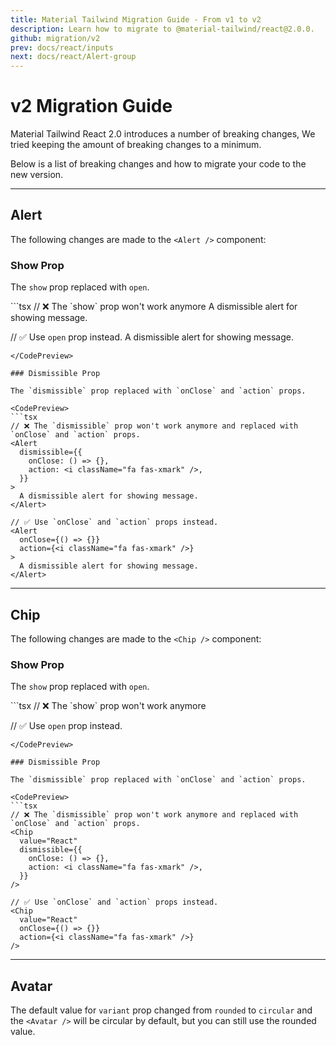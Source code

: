 ```yaml
---
title: Material Tailwind Migration Guide - From v1 to v2
description: Learn how to migrate to @material-tailwind/react@2.0.0.
github: migration/v2
prev: docs/react/inputs
next: docs/react/Alert-group
---
```


# v2 Migration Guide

Material Tailwind React 2.0 introduces a number of breaking changes, We tried keeping the amount of breaking changes to a minimum. 

Below is a list of breaking changes and how to migrate your code to the new version.

---

## Alert

The following changes are made to the `<Alert />` component:

### Show Prop

The `show` prop replaced with `open`.

<CodePreview>
```tsx
// ❌ The `show` prop won't work anymore
<Alert show={true}>
  A dismissible alert for showing message.
</Alert>
 
// ✅ Use `open` prop instead.
<Alert open={true}>
  A dismissible alert for showing message.
</Alert>
```
</CodePreview>

### Dismissible Prop

The `dismissible` prop replaced with `onClose` and `action` props.

<CodePreview>
```tsx
// ❌ The `dismissible` prop won't work anymore and replaced with `onClose` and `action` props.
<Alert
  dismissible={{
    onClose: () => {},
    action: <i className="fa fas-xmark" />,
  }}
>
  A dismissible alert for showing message.
</Alert>
 
// ✅ Use `onClose` and `action` props instead.
<Alert
  onClose={() => {}}
  action={<i className="fa fas-xmark" />}
>
  A dismissible alert for showing message.
</Alert>
```
</CodePreview>

---

## Chip

The following changes are made to the `<Chip />` component:

### Show Prop

The `show` prop replaced with `open`.

<CodePreview>
```tsx
// ❌ The `show` prop won't work anymore
<Chip show={true} value="React" />
 
// ✅ Use `open` prop instead.
<Chip open={true} value="React" />
```
</CodePreview>

### Dismissible Prop

The `dismissible` prop replaced with `onClose` and `action` props.

<CodePreview>
```tsx
// ❌ The `dismissible` prop won't work anymore and replaced with `onClose` and `action` props.
<Chip
  value="React"
  dismissible={{
    onClose: () => {},
    action: <i className="fa fas-xmark" />,
  }}
/>
 
// ✅ Use `onClose` and `action` props instead.
<Chip
  value="React"
  onClose={() => {}}
  action={<i className="fa fas-xmark" />}
/>
```
</CodePreview>

---

## Avatar

The default value for `variant` prop changed from `rounded` to `circular` and the `<Avatar />` will be circular by default, but you can still use the rounded value.